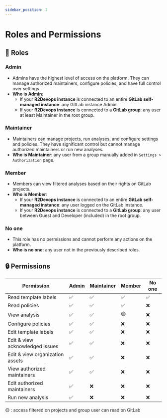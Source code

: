 ```yaml
---
sidebar_position: 2
---
```


# Roles and Permissions

## 👥 Roles

### Admin

- Admins have the highest level of access on the platform. They can manage authorized maintainers, configure policies, and have full control over settings.
- **Who is Admin**:
    - If your **R2Devops instance** is connected to an entire **GitLab self-managed instance**: any GitLab instance Admin.
    - If your **R2Devops instance** is connected to a **GitLab group**: any user at least Maintainer in the root group.

### Maintainer

- Maintainers can manage projects, run analyses, and configure settings and policies. They have significant control but cannot manage authorized maintainers or run new analyses.
- **Who is Maintainer**: any user from a group manually added in `Settings > Authorization` page.

### Member

- Members can view filtered analyses based on their rights on GitLab projects.
- **Who is Member**:
    - If your **R2Devops instance** is connected to an entire **GitLab self-managed instance**: any user logged on the GitLab instance.
    - If your **R2Devops instance** is connected to a **GitLab group**: any user between Guest and Developer (included) in the root group.

### No one

- This role has no permissions and cannot perform any actions on the platform.
- **Who is no one**: any user not in the previously described roles.

## 🔒 Permissions

| Permission                          | Admin | Maintainer | Member | No one |
|-------------------------------------|-------|------------|--------|--------|
| Read template labels                | ✅    | ✅         | ✅     | ✅     |
| Read policies                       | ✅    | ✅         | ✅     | ❌     |
| View analysis                       | ✅    | ✅         | 🟡     | ❌     |
| Configure policies                  | ✅    | ✅         | ❌     | ❌     |
| Edit template labels                | ✅    | ✅         | ❌     | ❌     |
| Edit & view acknowledged issues     | ✅    | ✅         | ❌     | ❌     |
| Edit & view organization assets     | ✅    | ✅         | ❌     | ❌     |
| View authorized maintainers         | ✅    | ✅         | ❌     | ❌     |
| Edit authorized maintainers         | ✅    | ❌         | ❌     | ❌     |
| Run new analysis                    | ✅    | ❌         | ❌     | ❌     |

🟡 : access filtered on projects and group user can read on GitLab

